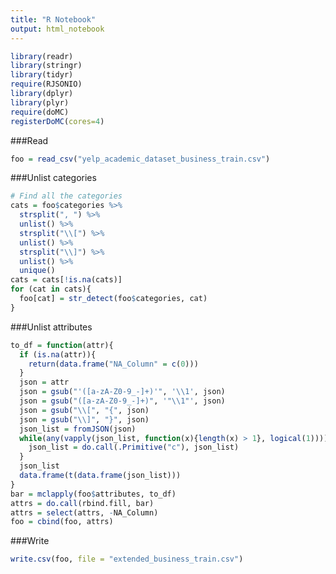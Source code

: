 ```yaml
---
title: "R Notebook"
output: html_notebook
---
```



```r
library(readr)
library(stringr)
library(tidyr)
require(RJSONIO)
library(dplyr)
library(plyr)
require(doMC)
registerDoMC(cores=4)

```
###Read 
```r
foo = read_csv("yelp_academic_dataset_business_train.csv")
```

###Unlist categories
```r
# Find all the categories
cats = foo$categories %>% 
  strsplit(", ") %>%
  unlist() %>% 
  strsplit("\\[") %>% 
  unlist() %>% 
  strsplit("\\]") %>% 
  unlist() %>% 
  unique()
cats = cats[!is.na(cats)]
for (cat in cats){
  foo[cat] = str_detect(foo$categories, cat)
}
```
###Unlist attributes
```r
to_df = function(attr){
  if (is.na(attr)){
    return(data.frame("NA_Column" = c(0)))
  }
  json = attr
  json = gsub("'([a-zA-Z0-9_-]+)'", '\\1', json)
  json = gsub("([a-zA-Z0-9_-]+)", '"\\1"', json)
  json = gsub("\\[", "{", json)
  json = gsub("\\]", "}", json)
  json_list = fromJSON(json)
  while(any(vapply(json_list, function(x){length(x) > 1}, logical(1)))){
    json_list = do.call(.Primitive("c"), json_list)
  }
  json_list
  data.frame(t(data.frame(json_list)))
}
bar = mclapply(foo$attributes, to_df)
attrs = do.call(rbind.fill, bar)
attrs = select(attrs, -NA_Column)
foo = cbind(foo, attrs)
```

###Write
```r
write.csv(foo, file = "extended_business_train.csv")
```